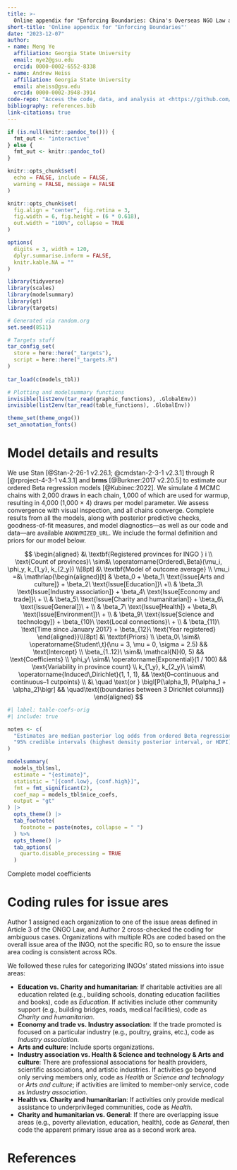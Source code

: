 ```yaml
---
title: >-
  Online appendix for "Enforcing Boundaries: China's Overseas NGO Law and Operational Constraints for Global Civil Society"
short-title: 'Online appendix for "Enforcing Boundaries"'
date: "2023-12-07"
author:
- name: Meng Ye
  affiliation: Georgia State University
  email: mye2@gsu.edu
  orcid: 0000-0002-6552-8338
- name: Andrew Heiss
  affiliation: Georgia State University
  email: aheiss@gsu.edu
  orcid: 0000-0002-3948-3914
code-repo: "Access the code, data, and analysis at <https://github.com/andrewheiss/compassionate-clam>"
bibliography: references.bib
link-citations: true
---
```


```r
if (is.null(knitr::pandoc_to())) {
  fmt_out <- "interactive"
} else {
  fmt_out <- knitr::pandoc_to()
}

knitr::opts_chunk$set(
  echo = FALSE, include = FALSE,
  warning = FALSE, message = FALSE
)

knitr::opts_chunk$set(
  fig.align = "center", fig.retina = 3,
  fig.width = 6, fig.height = (6 * 0.618),
  out.width = "100%", collapse = TRUE
)

options(
  digits = 3, width = 120,
  dplyr.summarise.inform = FALSE,
  knitr.kable.NA = ""
)
```

```r
library(tidyverse)
library(scales)
library(modelsummary)
library(gt)
library(targets)

# Generated via random.org
set.seed(8511)

# Targets stuff
tar_config_set(
  store = here::here("_targets"),
  script = here::here("_targets.R")
)
 
tar_load(c(models_tbl))

# Plotting and modelsummary functions
invisible(list2env(tar_read(graphic_functions), .GlobalEnv))
invisible(list2env(tar_read(table_functions), .GlobalEnv))

theme_set(theme_ongo())
set_annotation_fonts()
```

# Model details and results

We use Stan [@Stan-2-26-1 v2.26.1; @cmdstan-2-3-1 v2.3.1] through R [@rproject-4-3-1 v4.3.1] and **brms** [@Burkner:2017 v2.20.5] to estimate our ordered Beta regression models [@Kubinec:2022]. We simulate 4 MCMC chains with 2,000 draws in each chain, 1,000 of which are used for warmup, resulting in 4,000 (1,000 × 4) draws per model parameter. We assess convergence with visual inspection, and all chains converge. Complete results from all the models, along with posterior predictive checks, goodness-of-fit measures, and model diagnostics—as well as our code and data—are available `ANONYMIZED_URL`. We include the formal definition and priors for our model below.

$$
\begin{aligned}
&\ \textbf{Registered provinces for INGO } i \\
\text{Count of provinces}\ \sim&\ \operatorname{Ordered\,Beta}(\mu_i, \phi_y, k_{1_y}, k_{2_y}) \\[8pt]
&\ \textbf{Model of outcome average} \\
\mu_i =&\ 
  \mathrlap{\begin{aligned}[t]
  & \beta_0 + \beta_1\ \text{Issue[Arts and culture]} + \beta_2\ \text{Issue[Education]}\ +\\
  & \beta_3\ \text{Issue[Industry association]} + \beta_4\ \text{Issue[Economy and trade]}\ + \\
  & \beta_5\ \text{Issue[Charity and humanitarian]} + \beta_6\ \text{Issue[General]}\ + \\
  & \beta_7\ \text{Issue[Health]} + \beta_8\ \text{Issue[Environment]}\ + \\
  & \beta_9\ \text{Issue[Science and technology]} + \beta_{10}\ \text{Local connections}\ + \\
  & \beta_{11}\ \text{Time since January 2017} + \beta_{12}\ \text{Year registered}
  \end{aligned}}\\[8pt]
&\ \textbf{Priors} \\
\beta_0\ \sim&\ \operatorname{Student\,t}(\nu = 3, \mu = 0, \sigma = 2.5) && \text{Intercept} \\
\beta_{1..12}\ \sim&\ \mathcal{N}(0, 5) && \text{Coefficients} \\
\phi_y\ \sim&\ \operatorname{Exponential}(1 / 100) && \text{Variability in province count} \\
k_{1_y}, k_{2_y}\ \sim&\ \operatorname{Induced\,Dirichlet}(1, 1, 1), && \text{0–continuous and continuous–1 cutpoints} \\
&\ \quad \text{or } \bigl[P(\alpha_1), P(\alpha_1 + \alpha_2)\bigr] && \quad\text{(boundaries between 3 Dirichlet columns)}
\end{aligned}
$$

\newpage

::: {#tbl-coefs-orig}

\footnotesize

```r
#| label: table-coefs-orig
#| include: true

notes <- c(
  "Estimates are median posterior log odds from ordered Beta regression models;",
  "95% credible intervals (highest density posterior interval, or HDPI) in brackets."
)

modelsummary(
  models_tbl$msl, 
  estimate = "{estimate}",
  statistic = "[{conf.low}, {conf.high}]",
  fmt = fmt_significant(2),
  coef_map = models_tbl$nice_coefs,
  output = "gt"
) |> 
  opts_theme() |>
  tab_footnote(
    footnote = paste(notes, collapse = " ")
  ) %>%
  opts_theme() |>
  tab_options(
    quarto.disable_processing = TRUE
  )
```

Complete model coefficients

:::

\clearpage

# Coding rules for issue ares

Author 1 assigned each organization to one of the issue areas defined in Article 3 of the ONGO Law, and Author 2 cross-checked the coding for ambiguous cases. Organizations with multiple ROs are coded based on the overall issue area of the INGO, not the specific RO, so to ensure the issue area coding is consistent across ROs.

We followed these rules for categorizing INGOs' stated missions into issue areas:

- **Education vs. Charity and humanitarian**: If charitable activities are all education related (e.g., building schools, donating education facilities and books), code as *Education*. If activities include other community support (e.g., building bridges, roads, medical facilities), code as *Charity and humanitarian*.
- **Economy and trade vs. Industry association**: If the trade promoted is focused on a particular industry (e.g., poultry, grains, etc.), code as *Industry association*.
- **Arts and culture**: Include sports organizations.
- **Industry association vs. Health & Science and technology & Arts and culture**: There are professional associations for health providers, scientific associations, and artistic industries. If activities go beyond only serving members only, code as *Health* or *Science and technology* or *Arts and culture*; if activities are limited to member-only service, code as *Industry association*.
- **Health vs. Charity and humanitarian**: If activities only provide medical assistance to underprivileged communities, code as *Health*.
- **Charity and humanitarian vs. General**: If there are overlapping issue areas (e.g., poverty alleviation, education, health), code as *General*, then code the apparent primary issue area as a second work area.

# References
